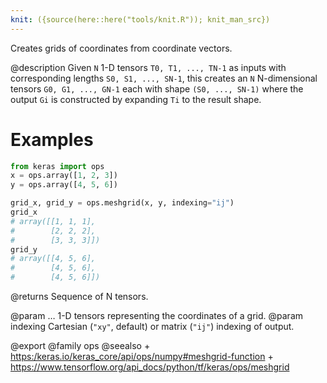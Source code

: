 ```yaml
---
knit: ({source(here::here("tools/knit.R")); knit_man_src})
---
```

Creates grids of coordinates from coordinate vectors.

@description
Given `N` 1-D tensors `T0, T1, ..., TN-1` as inputs with corresponding
lengths `S0, S1, ..., SN-1`, this creates an `N` N-dimensional tensors
`G0, G1, ..., GN-1` each with shape `(S0, ..., SN-1)` where the output
`Gi` is constructed by expanding `Ti` to the result shape.

# Examples
```python
from keras import ops
x = ops.array([1, 2, 3])
y = ops.array([4, 5, 6])
```

```python
grid_x, grid_y = ops.meshgrid(x, y, indexing="ij")
grid_x
# array([[1, 1, 1],
#        [2, 2, 2],
#        [3, 3, 3]])
grid_y
# array([[4, 5, 6],
#        [4, 5, 6],
#        [4, 5, 6]])
```

@returns
Sequence of N tensors.

@param ... 1-D tensors representing the coordinates of a grid.
@param indexing Cartesian (`"xy"`, default) or matrix (`"ij"`) indexing
    of output.

@export
@family ops
@seealso
+ <https:/keras.io/keras_core/api/ops/numpy#meshgrid-function>
+ <https://www.tensorflow.org/api_docs/python/tf/keras/ops/meshgrid>
